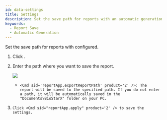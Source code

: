 ```yaml
---
id: data-settings
title: Settings
description: Set the save path for reports with an automatic generation schedule.
keywords:
  - Report Save
  - Automatic Generation
---
```


Set the save path for reports with <Cmd sid='reportApp.mainMenu.schedule' product='2' /> configured.

1. Click <Cmd sid='reportApp.mainMenu.settings' product='2' />.

2. Enter the path where you want to save the report.

   <Image src='/img/biostarx-data-settings.png' className='none' />

   * ```
     <Cmd sid='reportApp.exportReportPath' product='2' />: The report will be saved to the specified path. If you do not enter a path, it will be automatically saved in the "Documents\BioStarX" folder on your PC.
     ```

3. ```
   Click <Cmd sid="reportApp.apply" product='2' /> to save the settings.
   ```
